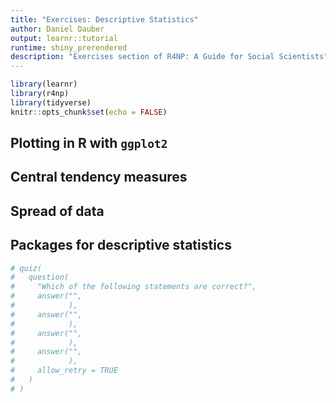 ```yaml
---
title: "Exercises: Descriptive Statistics"
author: Daniel Dauber
output: learnr::tutorial
runtime: shiny_prerendered
description: "Exercises section of R4NP: A Guide for Social Scientists"
---
```


```r
library(learnr)
library(r4np)
library(tidyverse)
knitr::opts_chunk$set(echo = FALSE)
```

## Plotting in R with `ggplot2`

## Central tendency measures

## Spread of data

## Packages for descriptive statistics


```r
# quiz(
#   question(
#     "Which of the following statements are correct?",
#     answer("",
#            ),
#     answer("",
#            ),
#     answer("",
#            ),
#     answer("",
#            ),
#     allow_retry = TRUE
#   )
# )
```
